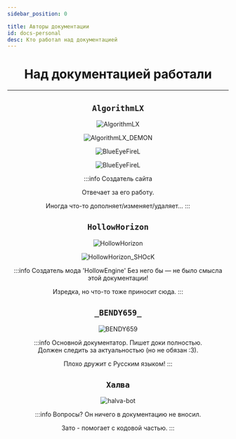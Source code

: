```yaml
---
sidebar_position: 0

title: Авторы документации
id: docs-personal
desc: Кто работал над документацией
---
```



<div align="center">

<div className="title-show">

# Над документацией работали

</div>

---

<Tabs>
<TabItem value="algo" label="AlgorithmLX" attributes={{className: style.algo}}>

## `AlgorithmLX`

<div className="show" id="mask">
<div className="personal">

<Random max="100">
  <Part low="0" high="99">
  <link rel="preload" as="image" href="@site/static/img/doc/personal/AlgorithmLX0.webp" />

![AlgorithmLX](@site/static/img/doc/personal/AlgorithmLX0.webp)

  </Part>
  <Part low="100" high="100">
  <link rel="preload" as="image" href="@site/static/img/doc/personal/AlgorithmLX1.webp" />
  <link rel="preload" as="image" href="@site/static/img/doc/personal/SmallBlueFire.gif" />

![AlgorithmLX_DEMON](@site/static/img/doc/personal/AlgorithmLX1.webp)

<div className="blueEyeFireAnim0" style={{
  "position": "absolute",
  "scale": "150%", "width": "37px", "height": "55px",
  "left": "445px", "top": "125px", "right": "0px", "bottom": "0px",
  "transform-origin": "50% 75%"
}}>

![BlueEyeFireL](@site/static/img/doc/personal/SmallBlueFire.gif)

</div>
<div className="blueEyeFireAnim1" style={{
  "position": "absolute",
  "scale": "150%", "width": "37px", "height": "55px",
  "left": "530px", "top": "127px", "right": "0px", "bottom": "0px",
  "transform-origin": "50% 75%"
}}>

![BlueEyeFireL](@site/static/img/doc/personal/SmallBlueFire.gif)

</div>

  </Part>
</Random>

</div>
</div>

:::info Создатель сайта
    
Отвечает за его работу.
    
Иногда что-то дополняет/изменяет/удаляет...
:::

</TabItem>
<TabItem value="halva" label="HollowHorizon" attributes={{className: style.halva}}>

## `HollowHorizon`
    
<div className="show" id="mask">
<div className="personal">

<Random max="100">
  <Part low="0" high="90">
  <link rel="preload" as="image" href="@site/static/img/doc/personal/HollowHorizon.webp" />
  <link rel="preload" as="image" href="@site/static/img/doc/personal/MagicCore.gif" />

![HollowHorizon](@site/static/img/doc/personal/HollowHorizon0.webp)

<div className="magicCore" id="magicCoreMask"></div>

  </Part>
  <Part low="91" high="100">
  <link rel="preload" as="image" href="@site/static/img/doc/personal/HollowHorizon_SHOCK.png" />
  <link rel="preload" as="image" href="@site/static/img/doc/personal/LaysFreshAir.png" />

![HollowHorizon_SHOcK](@site/static/img/doc/personal/HollowHorizon_SHOCK.png)

<div className="chipsLays"></div>

  </Part>
</Random>

</div>
</div>

:::info Создатель мода 'HollowEngine'
Без него бы — не было смысла этой документации!
    
Изредка, но что-то тоже приносит сюда.
:::
    
</TabItem>
<TabItem value="bendy659" label="_BENDY659_" attributes={{className: style.bendy}}>

## `_BENDY659_`

<link rel="preload" as="image" href="@site/static/img/doc/personal/_BENDY659_0.webp" />
<div className="show" id="mask">
<div className="personal">

![_BENDY659_](@site/static/img/doc/personal/_BENDY659_0.webp)

</div>
</div>

:::info Основной документатор.
Пишет доки полностью.   
Должен следить за актуальностью (но не обязан :З).
    
Плохо дружит с Русским языком!
:::

</TabItem>
<TabItem value="halvaBot" label="Бот 'Халва'" attributes={{className: style.halvaBot}}>

## `Халва`

<div className="show" id="mask">
<div className="personal">

![halva-bot](@site/static/img/doc/personal/Halva.png "Почему его/её 2? Возможно у него/неё - Раздвоение личности")

</div>
</div>

:::info Вопросы?
Он ничего в документацию не вносил.

Зато - помогает с кодовой частью.
:::

</TabItem>
</Tabs>

</div>
